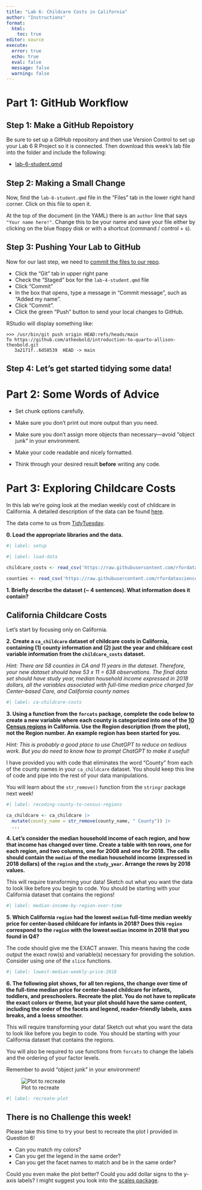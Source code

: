 ```yaml
---
title: "Lab 6: Childcare Costs in California"
author: "Instructions"
format: 
  html:
    toc: true
editor: source
execute: 
  error: true
  echo: true
  eval: false
  message: false
  warning: false
---
```


# Part 1: GitHub Workflow

## Step 1: Make a GitHub Repoistory

Be sure to set up a GitHub repository and then use Version Control to set up your Lab 6 R Project so it is connected. Then download this week's lab file into the folder and include the following:

+ [lab-6-student.qmd](../student/lab-6-student.qmd) 


## Step 2: Making a Small Change

Now, find the `lab-6-student.qmd` file in the "Files" tab in the lower right hand corner. Click on this file to open it. 

At the top of the document (in the YAML) there is an `author` line that says `"Your name here!"`. Change this to be your name and save your file either by clicking on the blue floppy disk or with a shortcut (command / control + s). 

## Step 3: Pushing Your Lab to GitHub

Now for our last step, we need to [commit the files to our repo](https://happygitwithr.com/existing-github-first#stage-and-commit). 

-   Click the "Git" tab in upper right pane
-   Check the "Staged" box for the `lab-4-student.qmd` file 
-   Click "Commit"
-   In the box that opens, type a message in "Commit message", such as
"Added my name".
-   Click "Commit".
-   Click the green "Push" button to send your local changes to GitHub.

RStudio will display something like:

```         
>>> /usr/bin/git push origin HEAD:refs/heads/main
To https://github.com/atheobold/introduction-to-quarto-allison-theobold.git
   3a2171f..6d58539  HEAD -> main
```

## Step 4: Let's get started tidying some data!

# Part 2: Some Words of Advice

-   Set chunk options carefully.

-   Make sure you don't print out more output than you need.

-   Make sure you don't assign more objects than necessary---avoid "object junk" in your environment.

-   Make your code readable and nicely formatted.

-   Think through your desired result **before** writing any code.



# Part 3: Exploring Childcare Costs

In this lab we're going look at the median weekly cost of childcare in
California. A detailed description of the data can be found [here](https://github.com/rfordatascience/tidytuesday/blob/master/data/2023/2023-05-09/readme.md).

The data come to us from [TidyTuesday](https://github.com/rfordatascience/tidytuesday).

**0. Load the appropriate libraries and the data.**

```r
#| label: setup

```

```r
#| label: load-data

childcare_costs <- read_csv('https://raw.githubusercontent.com/rfordatascience/tidytuesday/master/data/2023/2023-05-09/childcare_costs.csv')

counties <- read_csv('https://raw.githubusercontent.com/rfordatascience/tidytuesday/master/data/2023/2023-05-09/counties.csv')
```

**1. Briefly describe the dataset (~ 4 sentences). What information does it contain?**

## California Childcare Costs

Let's start by focusing only on California. 

**2. Create a `ca_childcare` dataset of childcare costs in California, containing (1) county information and (2) just the year and childcare cost variable information from the `childcare_costs` dataset.** 

*Hint: There are 58 counties in CA and 11 years in the dataset. Therefore, your new dataset should have 53 x 11 = 638 observations. The final data set should have study year, median household income expressed in 2018 dollars, all the variables associated with full-time median price charged for Center-based Care, and California county names*

```r
#| label: ca-childcare-costs

```

**3. Using a function from the `forcats` package, complete the code below to create a new variable where each county is categorized into one of the [10 Census regions](https://census.ca.gov/regions/) in California. Use the Region description (from the plot), not the Region number. An example region has been started for you.**  

*Hint: This is probably a good place to use ChatGPT to reduce on tedious work. But you do need to know how to prompt ChatGPT to make it useful!*

::: callout-tip

I have provided you with code that eliminates the word "County" from each of the county names in your `ca_childcare` dataset. You should keep this line of code and pipe into the rest of your data manipulations.

You will learn about the `str_remove()` function from the `stringr` package next week!
:::

```r
#| label: recoding-county-to-census-regions

ca_childcare <- ca_childcare |> 
  mutate(county_name = str_remove(county_name, " County")) |>
  ...
```

**4. Let's consider the median household income of each region, and how that income has changed over time. Create a table with ten rows, one for each region, and two columns, one for 2008 and one for 2018. The cells should contain the `median` of the median household income (expressed in 2018 dollars) of the `region` and the `study_year`. Arrange the rows by 2018 values.**

::: callout-tip

This will require transforming your data! Sketch out what you want the data to look like before you begin to code. You should be starting with your California dataset that contains the regions!

:::

```r
#| label: median-income-by-region-over-time

```


**5. Which California `region` had the lowest `median` full-time median weekly price for center-based childcare for infants in 2018? Does this `region` correspond to the `region` with the lowest `median` income in 2018 that you found in Q4?**

::: callout-warning

The code should give me the EXACT answer. This means having the code output the exact row(s) and variable(s) necessary for providing the solution. Consider using one of the `slice` functions.

:::

```r
#| label: lowest-median-weekly-price-2018

```

**6. The following plot shows, for all ten regions, the change over time of the full-time median price for center-based childcare for infants, toddlers, and preschoolers. Recreate the plot. You do not have to replicate the exact colors or theme, but your plot should have the same content, including the order of the facets and legend, reader-friendly labels, axes breaks, and a loess smoother.**

::: callout-tip

This will require transforming your data! Sketch out what you want the data to look like before you begin to code. You should be starting with your California dataset that contains the regions.

You will also be required to use functions from `forcats` to change the labels and the ordering of your factor levels.

Remember to avoid "object junk" in your environment!

:::

![Plot to recreate](images/lab-4-recreate-plot.png)

```r
#| label: recreate-plot

```




## There is no Challenge this week! 

Please take this time to try your best to recreate the plot I provided in
Question 6! 

- Can you match my colors? 
- Can you get the legend in the same order?
- Can you get the facet names to match and be in the same order?

Could you even make the plot better? Could you add dollar signs to the y-axis labels? I might suggest you look into the 
[scales package](https://scales.r-lib.org/reference/label_currency.html).

